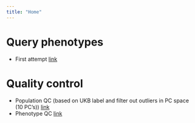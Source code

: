 ```yaml
---
title: "Home"
---
```


# Query phenotypes

* First attempt [link](first_query.html)

# Quality control

* Population QC (based on UKB label and filter out outliers in PC space (10 PC's)) [link](population_assignment.html)
* Phenotype QC [link](phenotype_qc.html)
